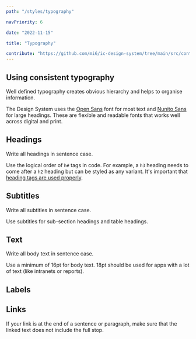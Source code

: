 ```yaml
---
path: "/styles/typography"

navPriority: 6

date: "2022-11-15"

title: "Typography"

contribute: "https://github.com/mi6/ic-design-system/tree/main/src/content/structured/styles/typography.mdx"
---
```



## Using consistent typography

Well defined typography creates obvious hierarchy and helps to organise information.

The Design System uses the [Open Sans](https://fonts.google.com/specimen/Open+Sans) font for most text and [Nunito Sans](https://fonts.google.com/specimen/Nunito+Sans) for large headings. These are flexible and readable fonts that works well across digital and print.

## Headings

Write all headings in sentence case.

Use the logical order of `h#` tags in code. For example, a `h3` heading needs to come after a `h2` heading but can be styled as any variant. It's important that [heading tags are used properly](/accessibility/coding/headings).

<TypographicScale variants="h1, h2, h3, h4" />

## Subtitles

Write all subtitles in sentence case.

Use subtitles for sub-section headings and table headings.

<TypographicScale variants="subtitle-large, subtitle-small" />

## Text

Write all body text in sentence case.

Use a minimum of 16pt for body text. 18pt should be used for apps with a lot of text (like intranets or reports).

<TypographicScale variants="body, caption, caption-uppercase" />

## Labels

<TypographicScale variants="label, label-uppercase" />

## Links

If your link is at the end of a sentence or paragraph, make sure that the linked text does not include the full stop.

<TypographicScale variants="link" />
